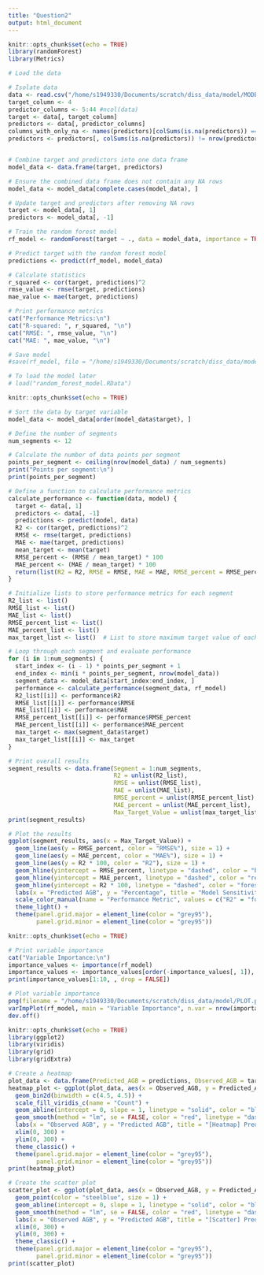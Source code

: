 ```yaml
---
title: "Question2"
output: html_document
---
```


```r
knitr::opts_chunk$set(echo = TRUE)
library(randomForest)
library(Metrics)

# Load the data

# Isolate data
data <- read.csv("/home/s1949330/Documents/scratch/diss_data/model/MODEL_INPUT.csv")
target_column <- 4
predictor_columns <- 5:44 #ncol(data)
target <- data[, target_column]
predictors <- data[, predictor_columns]
columns_with_only_na <- names(predictors)[colSums(is.na(predictors)) == nrow(predictors)]
predictors <- predictors[, colSums(is.na(predictors)) != nrow(predictors)]


# Combine target and predictors into one data frame
model_data <- data.frame(target, predictors)

# Ensure the combined data frame does not contain any NA rows
model_data <- model_data[complete.cases(model_data), ]

# Update target and predictors after removing NA rows
target <- model_data[, 1]
predictors <- model_data[, -1]

# Train the random forest model
rf_model <- randomForest(target ~ ., data = model_data, importance = TRUE, na.action = na.pass)

# Predict target with the random forest model
predictions <- predict(rf_model, model_data)

# Calculate statistics
r_squared <- cor(target, predictions)^2
rmse_value <- rmse(target, predictions)
mae_value <- mae(target, predictions)

# Print performance metrics
cat("Performance Metrics:\n")
cat("R-squared: ", r_squared, "\n")
cat("RMSE: ", rmse_value, "\n")
cat("MAE: ", mae_value, "\n")

# Save model
#save(rf_model, file = "/home/s1949330/Documents/scratch/diss_data/model/RF_MODEL_SENTINEL.RData")

# To load the model later
# load("random_forest_model.RData")

```

```r
knitr::opts_chunk$set(echo = TRUE)

# Sort the data by target variable
model_data <- model_data[order(model_data$target), ]

# Define the number of segments
num_segments <- 12

# Calculate the number of data points per segment
points_per_segment <- ceiling(nrow(model_data) / num_segments)
print("Points per segment:\n")
print(points_per_segment)

# Define a function to calculate performance metrics
calculate_performance <- function(data, model) {
  target <- data[, 1]
  predictors <- data[, -1]
  predictions <- predict(model, data)
  R2 <- cor(target, predictions)^2
  RMSE <- rmse(target, predictions)
  MAE <- mae(target, predictions)
  mean_target <- mean(target)
  RMSE_percent <- (RMSE / mean_target) * 100
  MAE_percent <- (MAE / mean_target) * 100
  return(list(R2 = R2, RMSE = RMSE, MAE = MAE, RMSE_percent = RMSE_percent, MAE_percent = MAE_percent))
}

# Initialize lists to store performance metrics for each segment
R2_list <- list()
RMSE_list <- list()
MAE_list <- list()
RMSE_percent_list <- list()
MAE_percent_list <- list()
max_target_list <- list()  # List to store maximum target value of each segment

# Loop through each segment and evaluate performance
for (i in 1:num_segments) {
  start_index <- (i - 1) * points_per_segment + 1
  end_index <- min(i * points_per_segment, nrow(model_data))
  segment_data <- model_data[start_index:end_index, ]
  performance <- calculate_performance(segment_data, rf_model)
  R2_list[[i]] <- performance$R2
  RMSE_list[[i]] <- performance$RMSE
  MAE_list[[i]] <- performance$MAE
  RMSE_percent_list[[i]] <- performance$RMSE_percent
  MAE_percent_list[[i]] <- performance$MAE_percent
  max_target <- max(segment_data$target)
  max_target_list[[i]] <- max_target
}

# Print overall results
segment_results <- data.frame(Segment = 1:num_segments,
                              R2 = unlist(R2_list),
                              RMSE = unlist(RMSE_list),
                              MAE = unlist(MAE_list),
                              RMSE_percent = unlist(RMSE_percent_list),
                              MAE_percent = unlist(MAE_percent_list),
                              Max_Target_Value = unlist(max_target_list))
print(segment_results)

# Plot the results
ggplot(segment_results, aes(x = Max_Target_Value)) +
  geom_line(aes(y = RMSE_percent, color = "RMSE%"), size = 1) +
  geom_line(aes(y = MAE_percent, color = "MAE%"), size = 1) +
  geom_line(aes(y = R2 * 100, color = "R2"), size = 1) +
  geom_hline(yintercept = RMSE_percent, linetype = "dashed", color = "blue") +
  geom_hline(yintercept = MAE_percent, linetype = "dashed", color = "red") +
  geom_hline(yintercept = R2 * 100, linetype = "dashed", color = "forestgreen") +
  labs(x = "Predicted AGB", y = "Percentage", title = "Model Sensitivity to AGB Magnitude") +
  scale_color_manual(name = "Performance Metric", values = c("R2" = "forestgreen", "RMSE%" = "blue", "MAE%" = "red")) +
  theme_light() + 
  theme(panel.grid.major = element_line(color = "grey95"),
        panel.grid.minor = element_line(color = "grey95"))

```



```r
knitr::opts_chunk$set(echo = TRUE)

# Print variable importance
cat("Variable Importance:\n")
importance_values <- importance(rf_model)
importance_values <- importance_values[order(-importance_values[, 1]), ]
print(importance_values[1:10, , drop = FALSE])

# Plot variable importance
png(filename = "/home/s1949330/Documents/scratch/diss_data/model/PLOT.png", width = 1000, height = 800)
varImpPlot(rf_model, main = "Variable Importance", n.var = nrow(importance_values))
dev.off()

```


```r
knitr::opts_chunk$set(echo = TRUE)
library(ggplot2)
library(viridis)
library(grid)
library(gridExtra)

# Create a heatmap
plot_data <- data.frame(Predicted_AGB = predictions, Observed_AGB = target)
heatmap_plot <- ggplot(plot_data, aes(x = Observed_AGB, y = Predicted_AGB)) +
  geom_bin2d(binwidth = c(4.5, 4.5)) +
  scale_fill_viridis_c(name = "Count") +
  geom_abline(intercept = 0, slope = 1, linetype = "solid", color = "black", size = 0.5) +
  geom_smooth(method = "lm", se = FALSE, color = "red", linetype = "dashed", size = 0.5) +
  labs(x = "Observed AGB", y = "Predicted AGB", title = "[Heatmap] Predicted Landsat AGB vs. Observed GEDI AGB") +
  xlim(0, 300) +
  ylim(0, 300) +
  theme_classic() +
  theme(panel.grid.major = element_line(color = "grey95"),
        panel.grid.minor = element_line(color = "grey95"))
print(heatmap_plot)

# Create the scatter plot
scatter_plot <- ggplot(plot_data, aes(x = Observed_AGB, y = Predicted_AGB)) +
  geom_point(color = "steelblue", size = 1) +
  geom_abline(intercept = 0, slope = 1, linetype = "solid", color = "black", size = 0.5) +
  geom_smooth(method = "lm", se = FALSE, color = "red", linetype = "dashed", size = 0.5) +
  labs(x = "Observed AGB", y = "Predicted AGB", title = "[Scatter] Predicted Landsat AGB vs. Observed GEDI AGB") +
  xlim(0, 300) +
  ylim(0, 300) +
  theme_classic() +
  theme(panel.grid.major = element_line(color = "grey95"),
        panel.grid.minor = element_line(color = "grey95"))
print(scatter_plot)

```



